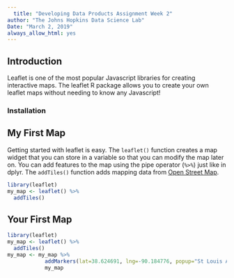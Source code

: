 ---
  title: "Developing Data Products Assignment Week 2"
author: "The Johns Hopkins Data Science Lab"
Date: "March 2, 2019"
always_allow_html: yes
---
  
## Introduction
  
  Leaflet is one of the most popular Javascript libraries for
creating interactive maps. The leaflet R package allows you
to create your own leaflet maps without needing to know any
Javascript!
  
### Installation


## My First Map

Getting started with leaflet is easy. The `leaflet()`
function creates a map widget that you can store in a
variable so that you can modify the map later on. You can
add features to the map using the pipe operator (`%>%`) just
like in dplyr. The `addTiles()` function adds mapping data
from [Open Street Map](http://www.openstreetmap.org/).

```{r, eval=FALSE}
library(leaflet)
my_map <- leaflet() %>% 
  addTiles()
``` 

## Your First Map

```{r, echo=FALSE}
library(leaflet)
my_map <- leaflet() %>% 
  addTiles()
my_map <- my_map %>%
            addMarkers(lat=38.624691, lng=-90.184776, popup="St Louis Arch")
            my_map
```